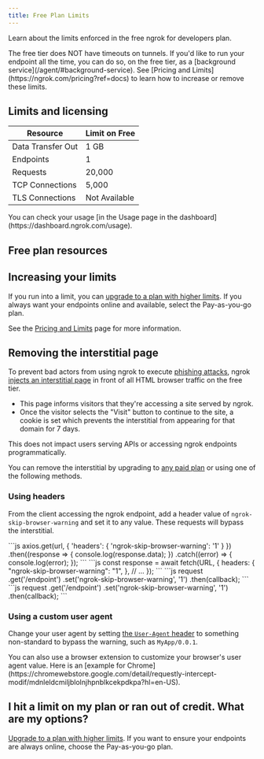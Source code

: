 ```yaml
---
title: Free Plan Limits
---
```





Learn about the limits enforced in the free ngrok for developers plan.

<Note>
The free tier does NOT have timeouts on tunnels. If you'd like to run your endpoint all the time, you can do so, on the free tier, as a [background service](/agent/#background-service).
</Note>

<Tip>
See [Pricing and Limits](https://ngrok.com/pricing?ref=docs) to learn how to increase or remove these limits.
</Tip>

## Limits and licensing

| Resource          | Limit on Free |
| ----------------- | ------------- |
| Data Transfer Out | 1 GB          |
| Endpoints         | 1             |
| Requests          | 20,000        |
| TCP Connections   | 5,000         |
| TLS Connections   | Not Available |

<Note>
You can check your usage [in the Usage page in the dashboard](https://dashboard.ngrok.com/usage).
</Note>

## Free plan resources

<FreeResources />

## Increasing your limits

If you run into a limit, you can [upgrade to a plan with higher limits](https://ngrok.com/pricing?ref=docs). If you always want your endpoints online and available, select the Pay-as-you-go plan.

See the [Pricing and Limits](/pricing-limits/) page for more information.

## Removing the interstitial page

To prevent bad actors from using ngrok to execute [phishing attacks](https://en.wikipedia.org/wiki/Phishing), ngrok [injects an interstitial page](https://ngrok.com/blog-post/fighting-abuse-on-the-ngrok-platform) in front of all HTML browser traffic on the free tier.

- This page informs visitors that they're accessing a site served by ngrok.
- Once the visitor selects the "Visit" button to continue to the site, a cookie is set which prevents the interstitial from appearing for that domain for 7 days.

<Note>
This does not impact users serving APIs or accessing ngrok endpoints programmatically.
</Note>

You can remove the interstitial by upgrading to [any paid plan](https://ngrok.com/pricing?ref=docs-interstitial-removal) or using one of the following methods.

### Using headers

From the client accessing the ngrok endpoint, add a header value of `ngrok-skip-browser-warning` and set it to any value. These requests will bypass the interstitial.

  <Tabs>
    <Tab title="Axios">
      ```js
      axios.get(url, { 'headers': { 'ngrok-skip-browser-warning': '1' } })
        .then((response => {
          console.log(response.data);
        })
        .catch((error) => {
          console.log(error);
        });
      ```
    </Tab>
    <Tab title="Fetch">    
      ```js
      const response = await fetch(URL, {
        headers: {
          "ngrok-skip-browser-warning": "1",
        },
        // ...
      });
      ```
    </Tab>
    <Tab title="Super Agent">
      ```js
      request
            .get('/endpoint')
            .set('ngrok-skip-browser-warning', '1')
            .then(callback);
      ```
    </Tab>
    <Tab title="JQuery">
      ```js
      request
            .get('/endpoint')
            .set('ngrok-skip-browser-warning', '1')
            .then(callback);
      ```
    </Tab>
  </Tabs>

### Using a custom user agent

Change your user agent by setting [the `User-Agent` header](https://developer.mozilla.org/en-US/docs/Web/HTTP/Headers/User-Agent) to something non-standard to bypass the warning, such as `MyApp/0.0.1`.

<Tip>
You can also use a browser extension to customize your browser's user agent value. Here is an [example for Chrome](https://chromewebstore.google.com/detail/requestly-intercept-modif/mdnleldcmiljblolnjhpnblkcekpdkpa?hl=en-US).
</Tip>

## I hit a limit on my plan or ran out of credit. What are my options?

[Upgrade to a plan with higher limits](https://ngrok.com/pricing). If you want to ensure your endpoints are always online, choose the Pay-as-you-go plan.
